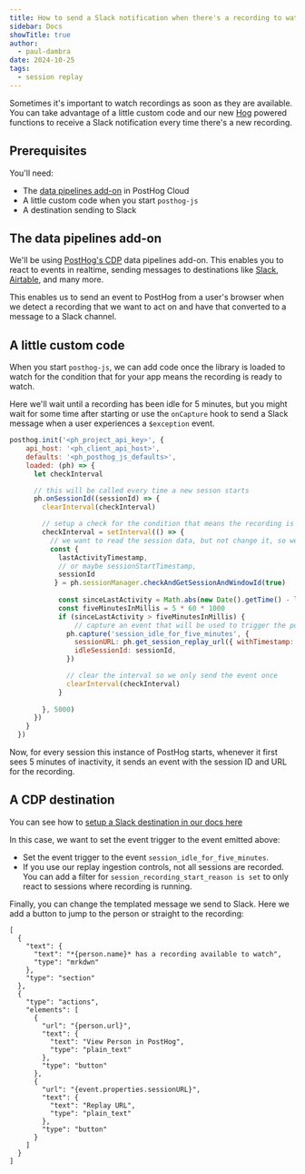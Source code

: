 ```yaml
---
title: How to send a Slack notification when there's a recording to watch
sidebar: Docs
showTitle: true
author:
  - paul-dambra
date: 2024-10-25
tags:
  - session replay
---
```


Sometimes it's important to watch recordings as soon as they are available. You can take advantage of a little custom code and our new [Hog](/docs/hog) powered functions to receive a Slack notification every time there's a new recording.

## Prerequisites

You'll need:

* The [data pipelines add-on](/docs/cdp) in PostHog Cloud
* A little custom code when you start `posthog-js`
* A destination sending to Slack 

## The data pipelines add-on

We'll be using [PostHog's CDP](/docs/cdp) data pipelines add-on. This enables you to react to events in realtime, sending messages to destinations like [Slack](https://us.posthog.com/pipeline/new/destination/hog-template-slack), [Airtable](https://us.posthog.com/pipeline/new/destination/hog-template-airtable), and many more.

This enables us to send an event to PostHog from a user's browser when we detect a recording that we want to act on and have that converted to a message to a Slack channel.

## A little custom code

When you start `posthog-js`, we can add code once the library is loaded to watch for the condition that for your app means the recording is ready to watch.

Here we'll wait until a recording has been idle for 5 minutes, but you might wait for some time after starting or use the `onCapture` hook to send a Slack message when a user experiences a `$exception` event.

```js
posthog.init('<ph_project_api_key>', {
    api_host: '<ph_client_api_host>',
    defaults: '<ph_posthog_js_defaults>',
    loaded: (ph) => {
      let checkInterval

      // this will be called every time a new sesson starts
      ph.onSessionId((sessionId) => {
        clearInterval(checkInterval)

        // setup a check for the condition that means the recording is interesting enough to be watched
        checkInterval = setInterval(() => {
          // we want to read the session data, but not change it, so we pass `true`
          const { 
            lastActivityTimestamp, 
            // or maybe sessionStartTimestamp, 
            sessionId 
           } = ph.sessionManager.checkAndGetSessionAndWindowId(true)
            
            const sinceLastActivity = Math.abs(new Date().getTime() - lastActivityTimestamp)
            const fiveMinutesInMillis = 5 * 60 * 1000
            if (sinceLastActivity > fiveMinutesInMillis) {
                // capture an event that will be used to trigger the posthog destination
              ph.capture('session_idle_for_five_minutes', {
                sessionURL: ph.get_session_replay_url({ withTimestamp: true }),
                idleSessionId: sessionId,
              })

              // clear the interval so we only send the event once
              clearInterval(checkInterval)
            }
          
        }, 5000)
      })
    }
  })
```

Now, for every session this instance of PostHog starts, whenever it first sees 5 minutes of inactivity, it sends an event with the session ID and URL for the recording.

## A CDP destination

You can see how to [setup a Slack destination in our docs here](/docs/cdp/destinations/slack)

In this case, we want to set the event trigger to the event emitted above:

* Set the event trigger to the event `session_idle_for_five_minutes`.
* If you use our replay ingestion controls, not all sessions are recorded. You can add a filter for `session_recording_start_reason is set` to only react to sessions where recording is running.

Finally, you can change the templated message we send to Slack. Here we add a button to jump to the person or straight to the recording:

```hog
[
  {
    "text": {
      "text": "*{person.name}* has a recording available to watch",
      "type": "mrkdwn"
    },
    "type": "section"
  },
  {
    "type": "actions",
    "elements": [
      {
        "url": "{person.url}",
        "text": {
          "text": "View Person in PostHog",
          "type": "plain_text"
        },
        "type": "button"
      },
      {
        "url": "{event.properties.sessionURL}",
        "text": {
          "text": "Replay URL",
          "type": "plain_text"
        },
        "type": "button"
      }
    ]
  }
]
```

<NewsletterForm />